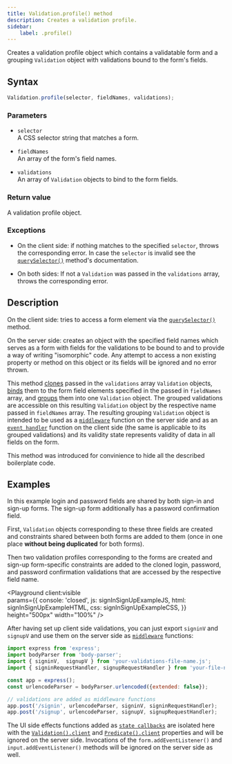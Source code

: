 ```yaml
---
title: Validation.profile() method
description: Creates a validation profile.
sidebar:
    label: .profile()
---
```



Creates a validation profile object which contains a validatable form and a grouping `Validation` object with validations bound to the form's fields.

## Syntax

```js
Validation.profile(selector, fieldNames, validations);
```

### Parameters

- `selector`
<br/> A CSS selector string that matches a form.

- `fieldNames`
<br/> An array of the form's field names.

- `validations`
<br/> An array of `Validation` objects to bind to the form fields.

### Return value

A validation profile object. 

### Exceptions

- On the client side: if nothing matches to the specified `selector`, throws the corresponding error. In case the `selector` is invalid see the [`querySelector()`](https://developer.mozilla.org/en-US/docs/Web/API/Document/querySelector) method's documentation.

- On both sides: If not a `Validation` was passed in the `validations` array, throws the corresponding error.

## Description

On the client side: tries to access a form element via the [`querySelector()`](https://developer.mozilla.org/en-US/docs/Web/API/Document/querySelector) method.

On the server side: creates an object with the specified field names which serves as a form with fields for the validations to be bound to and to provide a way of writing "isomorphic" code. Any attempt to access a non existing property or method on this object or its fields will be ignored and no error thrown. 

This method [clones](/api/validation/static-methods/clone/) passed in the `validations` array `Validation` objects, [binds](/api/validation/instance-methods/bind/) them to the form field elements specified in the passed in `fieldNames` array, and [groups](/api/validation/static-methods/group/) them into one `Validation` object. The grouped validations are accessible on this resulting `Validation` object by the respective name passed in `fieldNames` array. The resulting grouping `Validation` object is intended to be used as a [`middleware`](/api/validation/callable-object/middleware/) function on the server side and as an [`event handler`](/api/validation/callable-object/event-handler/) function on the client side (the same is applicable to its grouped validations) and its validity state represents validity of data in all fields on the form.

This method was introduced for convinience to hide all the described boilerplate code.

## Examples

In this example login and password fields are shared by both sign-in and sign-up forms. The sign-up form additionally has a password confirmation field. 

First, `Validation` objects corresponding to these three fields are created and constraints shared between both forms are added to them (once in one place **without being duplicated** for both forms).

Then two validation profiles corresponding to the forms are created and sign-up form-specific constraints are added to the cloned login, password, and password confirmation validations that are accessed by the respective field name. 

<Playground client:visible  
    params={{
        console: 'closed',
        js: signInSignUpExampleJS,
        html: signInSignUpExampleHTML,
        css: signInSignUpExampleCSS,
    }}
    height="500px"
    width="100%"
/>

After having set up client side validations, you can just export `signinV` and `signupV` and use them on the server side as [`middleware`](/api/validation/callable-object/middleware/) functions:

```js 
import express from 'express';
import bodyParser from 'body-parser';
import { signinV,  signupV } from 'your-validations-file-name.js';
import { signinRequestHandler, signupRequestHandler } from 'your-file-name.js';

const app = express();
const urlencodeParser = bodyParser.urlencoded({extended: false});

// validations are added as middleware functions
app.post('/signin', urlencodeParser, signinV, signinRequestHandler);
app.post('/signup', urlencodeParser, signupV, signupRequestHandler);
```

The UI side effects functions added as [`state callbacks`](/concept/state-callbacks/) are isolated here with the [`Validation().client`](/api/validation/instance-properties/client/) and [`Predicate().client`](/api/predicate/instance-properties/client/) properties and will be ignored on the server side. Invocations of the `form.addEventListener()` and `input.addEventListener()` methods will be ignored on the server side as well.